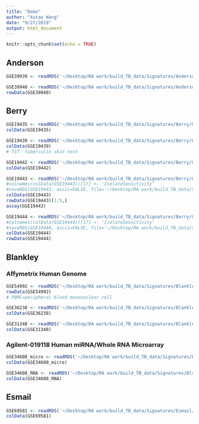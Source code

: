 ```yaml
---
title: "Demo"
author: "Xutao Wang"
date: "9/27/2019"
output: html_document
---
```


```r
knitr::opts_chunk$set(echo = TRUE)
```

## Anderson
```r
GSE39939 <- readRDS('~/Desktop/RA work/build_TB_data/Signatures/Anderson/GSE39939/GSE39939_summarizedExperiemnt.RDS')
```

```r
GSE39940 <- readRDS('~/Desktop/RA work/build_TB_data/Signatures/Anderson/GSE39940/GSE39940_summarizedExperiemnt.RDS')
rowData(GSE39940)
```

## Berry
```r
GSE19435 <- readRDS('~/Desktop/RA work/build_TB_data/Signatures/Berry/GSE19435/GSE19435_summarizedExperiemnt.RDS')
colData(GSE19435)
```

```r
GSE19439 <- readRDS('~/Desktop/RA work/build_TB_data/Signatures/Berry/GSE19439/GSE19439_summarizedExperiemnt.RDS')
colData(GSE19439)
# TST: tuberculin skin test
```

```r
GSE19442 <- readRDS('~/Desktop/RA work/build_TB_data/Signatures/Berry/GSE19442/GSE19442_summarizedExperiemnt.RDS')
colData(GSE19442)
```


```r
GSE19443 <- readRDS('~/Desktop/RA work/build_TB_data/Signatures/Berry/GSE19443/GSE19443_summarizedExperiemnt.RDS')
#colnames(colData(GSE19443))[17] <- 'IsolateSensitivity'
#saveRDS(GSE19443, ascii=FALSE, file='~/Desktop/RA work/build_TB_data/Signatures/Berry/GSE19443/GSE19443_summarizedExperiemnt.RDS')
colData(GSE19443)
rowData(GSE19443)[1:5,]
assay(GSE19443)
```


```r
GSE19444 <- readRDS('~/Desktop/RA work/build_TB_data/Signatures/Berry/GSE19444/GSE19444_summarizedExperiemnt.RDS')
#colnames(colData(GSE19444))[17] <- 'IsolateSensitivity'
#saveRDS(GSE19444, ascii=FALSE, file='~/Desktop/RA work/build_TB_data/Signatures/Berry/GSE19444/GSE19444_summarizedExperiemnt.RDS')
colData(GSE19444)
rowData(GSE19444)
```


## Blankley
### Affymetrix Human Genome
```r
GSE54992 <- readRDS('~/Desktop/RA work/build_TB_data/Signatures/Blankley/GSE54992/GSE54992_summarizedExperiemnt.RDS')
rowData(GSE54992)
# PBMC=peripheral blood mononuclear cell
```

```r
GSE36238 <- readRDS('~/Desktop/RA work/build_TB_data/Signatures/Blankley/GSE36238/GSE36238_summarizedExperiemnt.RDS')
colData(GSE36238)
```

```r
GSE31348 <- readRDS('~/Desktop/RA work/build_TB_data/Signatures/Blankley/GSE31348/GSE31348_summarizedExperiemnt.RDS')
colData(GSE31348)
```


### Agilent-019118 Human miRNA/Whole RNA Microarray
```r
GSE34608_micro <- readRDS('~/Desktop/RA work/build_TB_data/Signatures/Blankley/GSE34608/GSE34608_summarizedExperiemnt_micro.RDS')
colData(GSE34608_micro)
```

```r
GSE34608_RNA <- readRDS('~/Desktop/RA work/build_TB_data/Signatures/Blankley/GSE34608/GSE34608_summarizedExperiemnt_RNA.RDS')
colData(GSE34608_RNA)
```

## Esmail
```r
GSE69581 <- readRDS('~/Desktop/RA work/build_TB_data/Signatures/Esmail/GSE69581/GSE69581_summarizedExperiemnt.RDS')
colData(GSE69581)
```